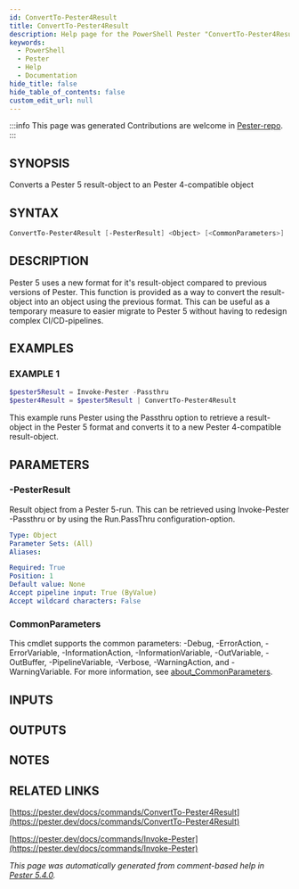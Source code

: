 ```yaml
---
id: ConvertTo-Pester4Result
title: ConvertTo-Pester4Result
description: Help page for the PowerShell Pester "ConvertTo-Pester4Result" command
keywords:
  - PowerShell
  - Pester
  - Help
  - Documentation
hide_title: false
hide_table_of_contents: false
custom_edit_url: null
---
```


:::info This page was generated
Contributions are welcome in [Pester-repo](https://github.com/pester/pester).
:::

## SYNOPSIS

Converts a Pester 5 result-object to an Pester 4-compatible object

## SYNTAX

```powershell
ConvertTo-Pester4Result [-PesterResult] <Object> [<CommonParameters>]
```

## DESCRIPTION

Pester 5 uses a new format for it's result-object compared to previous
versions of Pester.
This function is provided as a way to convert the
result-object into an object using the previous format.
This can be
useful as a temporary measure to easier migrate to Pester 5 without
having to redesign complex CI/CD-pipelines.

## EXAMPLES

### EXAMPLE 1

```powershell
$pester5Result = Invoke-Pester -Passthru
$pester4Result = $pester5Result | ConvertTo-Pester4Result
```

This example runs Pester using the Passthru option to retrieve a result-object
in the Pester 5 format and converts it to a new Pester 4-compatible result-object.

## PARAMETERS

### -PesterResult

Result object from a Pester 5-run.
This can be retrieved using Invoke-Pester
-Passthru or by using the Run.PassThru configuration-option.

```yaml
Type: Object
Parameter Sets: (All)
Aliases:

Required: True
Position: 1
Default value: None
Accept pipeline input: True (ByValue)
Accept wildcard characters: False
```

### CommonParameters

This cmdlet supports the common parameters: -Debug, -ErrorAction, -ErrorVariable, -InformationAction, -InformationVariable, -OutVariable, -OutBuffer, -PipelineVariable, -Verbose, -WarningAction, and -WarningVariable. For more information, see [about_CommonParameters](http://go.microsoft.com/fwlink/?LinkID=113216).

## INPUTS

## OUTPUTS

## NOTES

## RELATED LINKS

[https://pester.dev/docs/commands/ConvertTo-Pester4Result](https://pester.dev/docs/commands/ConvertTo-Pester4Result)

[https://pester.dev/docs/commands/Invoke-Pester](https://pester.dev/docs/commands/Invoke-Pester)

*This page was automatically generated from comment-based help in [Pester 5.4.0](https://github.com/pester/pester).*
